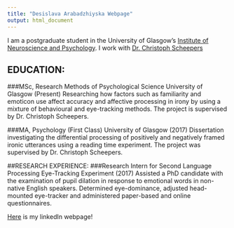 ```yaml
---
title: "Desislava Arabadzhiyska Webpage"
output: html_document
---
```


I am a postgraduate student in the University of Glasgow's
[Institute of Neuroscience and Psychology](http://www.gla.ac.uk/researchinstitutes/neurosciencepsychology/).
I work with [Dr. Christoph Scheepers](https://www.researchgate.net/profile/Christoph_Scheepers)


## EDUCATION:
###MSc, Research Methods of Psychological Science University of Glasgow (Present)
Researching how factors such as familiarity and emoticon use affect accuracy and affective processing in irony by using a mixture of behavioural and eye-tracking methods. The project is supervised by Dr. Christoph Scheepers.

###MA, Psychology (First Class) University of Glasgow (2017)
Dissertation investigating the differential processing of positively and negatively framed ironic utterances using a reading time experiment. The project was supervised by Dr. Christoph Scheepers.

##RESEARCH EXPERIENCE:
###Research Intern for Second Language Processing Eye-Tracking Experiment (2017)
Assisted a PhD candidate with the examination of pupil dilation in response to emotional words in non-native English speakers. Determined eye-dominance, adjusted head-mounted eye-tracker and administered paper-based and online questionnaires.

[Here](https://uk.linkedin.com/in/desislava-arabadzhiyska-34244a107) is my linkedIn webpage!

